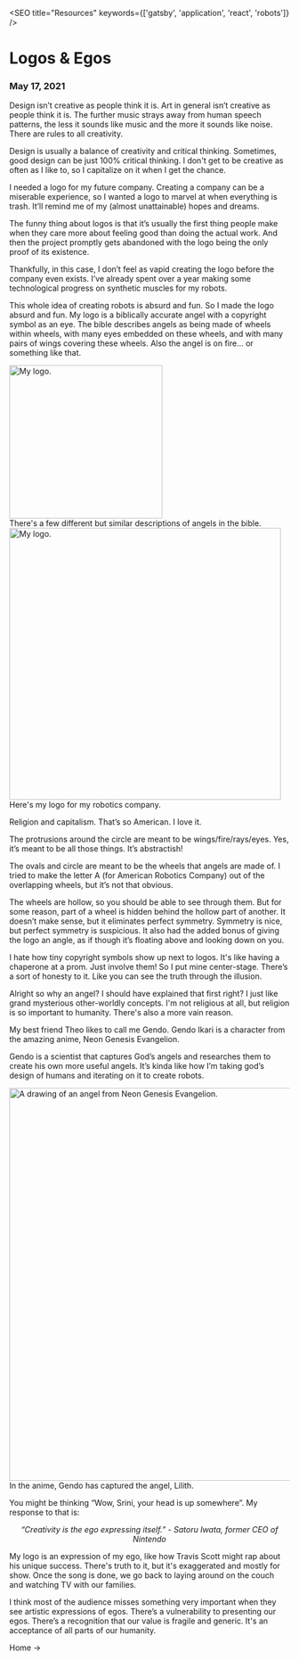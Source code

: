 

<SEO title="Resources" keywords={['gatsby', 'application', 'react', 'robots']} />

# Logos & Egos
### May 17, 2021

Design isn’t creative as people think it is. Art in general isn’t creative as people think it is. The further music strays away from human speech patterns, the less it sounds like music and the more it sounds like noise. There are rules to all creativity. 

Design is usually a balance of creativity and critical thinking. Sometimes, good design can be just 100% critical thinking. I don't get to be creative as often as I like to, so I capitalize on it when I get the chance.

I needed a logo for my future company. Creating a company can be a miserable experience, so I wanted a logo to marvel at when everything is trash. It’ll remind me of my (almost unattainable) hopes and dreams.

The funny thing about logos is that it’s usually the first thing people make when they care more about feeling good than doing the actual work. And then the project promptly gets abandoned with the logo being the only proof of its existence. 

Thankfully, in this case, I don’t feel as vapid creating the logo before the company even exists. I’ve already spent over a year making some technological progress on synthetic muscles for my robots.

This whole idea of creating robots is absurd and fun. So I made the logo absurd and fun. My logo is a biblically accurate angel with a copyright symbol as an eye. The bible describes angels as being made of wheels within wheels, with many eyes embedded on these wheels, and with many pairs of wings covering these wheels. Also the angel is on fire... or something like that.

<img height="274.5px" loading="lazy" src={meme} alt="My logo."  class="center"/>
<div class="caption"> There's a few different but similar descriptions of angels in the bible.</div>

<img height="488px" loading="lazy" src={logo} alt="My logo."  class="center"/>
<div class="caption">Here's my logo for my robotics company.</div>


Religion and capitalism. That’s so American. I love it. 

The protrusions around the circle are meant to be wings/fire/rays/eyes. Yes, it’s meant to be all those things. It’s abstractish!

The ovals and circle are meant to be the wheels that angels are made of. I tried to make the letter A (for American Robotics Company) out of the overlapping wheels, but it’s not that obvious.

The wheels are hollow, so you should be able to see through them. But for some reason, part of a wheel is hidden behind the hollow part of another. It doesn’t make sense, but it eliminates perfect symmetry. Symmetry is nice, but perfect symmetry is suspicious. It also had the added bonus of giving the logo an angle, as if though it’s floating above and looking down on you.

I hate how tiny copyright symbols show up next to logos. It's like having a chaperone at a prom. Just involve them! So I put mine center-stage. There’s a sort of honesty to it. Like you can see the truth through the illusion.

Alright so why an angel? I should have explained that first right? I just like grand mysterious other-worldly concepts. I'm not religious at all, but religion is so important to humanity. There's also a more vain reason.

My best friend Theo likes to call me Gendo. Gendo Ikari is a character from the amazing anime, Neon Genesis Evangelion.

Gendo is a scientist that captures God’s angels and researches them to create his own more useful angels. It’s kinda like how I’m taking god’s design of humans and iterating on it to create robots.

<img height="705px" loading="lazy" src={evangelion} alt="A drawing of an angel from Neon Genesis Evangelion."  class="center"/>
<div class="caption">In the anime, Gendo has captured the angel, Lilith.</div>

You might be thinking “Wow, Srini, your head is up somewhere”. My response to that is:

<p style="text-align: center;"> <em>“Creativity is the ego expressing itself.” - Satoru Iwata, former CEO of Nintendo </em></p>

My logo is an expression of my ego, like how Travis Scott might rap about his unique success. There's truth to it, but it's exaggerated and mostly for show. Once the song is done, we go back to laying around on the couch and watching TV with our families. 

I think most of the audience misses something very important when they see artistic expressions of egos. There’s a vulnerability to presenting our egos. There’s a recognition that our value is fragile and generic. It's an acceptance of all parts of our humanity.

<Link to="/">Home -></Link>